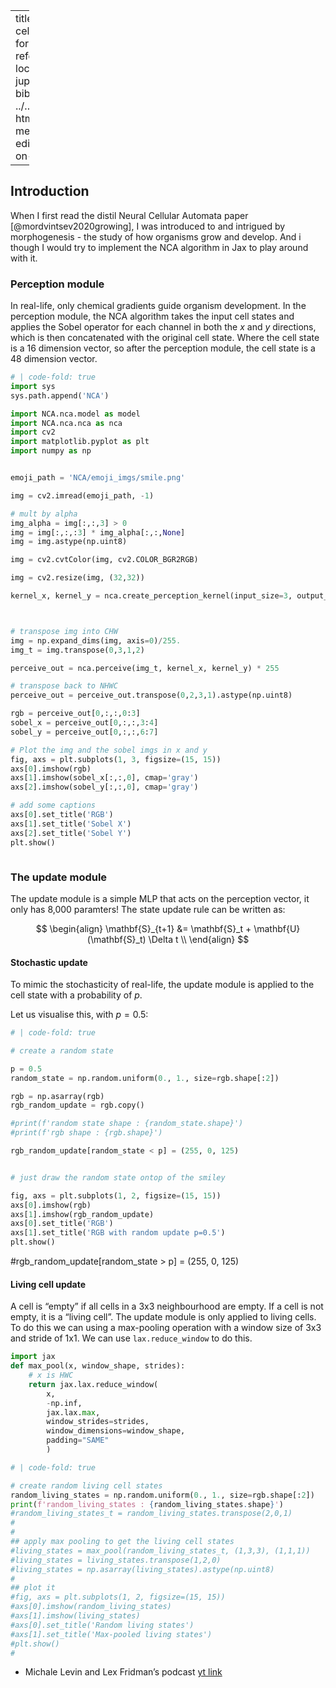 
---
title: neural cellular automata  
format: html
reference-location: margin
jupyter: python3
bibliography: ../../references.bib
html-math-method: katex
editor:
  render-on-save: true

---

## Introduction 

When I first read the distil Neural Cellular Automata paper [@mordvintsev2020growing], I was introduced to and intrigued by morphogenesis - the study of how organisms grow and develop. And i though I would try to implement the NCA algorithm in Jax to play around with it.

### Perception module 

In real-life, only chemical gradients guide organism development. In the perception module, the NCA algorithm takes the input cell states and applies the Sobel operator for each channel in both the $x$ and $y$ directions, which is then concatenated with the original cell state. Where the cell state is a 16 dimension vector, so after the perception module, the cell state is a 48 dimension vector. 


```python
# | code-fold: true
import sys
sys.path.append('NCA')

import NCA.nca.model as model
import NCA.nca.nca as nca
import cv2
import matplotlib.pyplot as plt
import numpy as np


emoji_path = 'NCA/emoji_imgs/smile.png'

img = cv2.imread(emoji_path, -1)

# mult by alpha
img_alpha = img[:,:,3] > 0
img = img[:,:,:3] * img_alpha[:,:,None]
img = img.astype(np.uint8)

img = cv2.cvtColor(img, cv2.COLOR_BGR2RGB)

img = cv2.resize(img, (32,32))

kernel_x, kernel_y = nca.create_perception_kernel(input_size=3, output_size=3)



# transpose img into CHW 
img = np.expand_dims(img, axis=0)/255.
img_t = img.transpose(0,3,1,2)

perceive_out = nca.perceive(img_t, kernel_x, kernel_y) * 255

# transpose back to NHWC
perceive_out = perceive_out.transpose(0,2,3,1).astype(np.uint8) 

rgb = perceive_out[0,:,:,0:3]
sobel_x = perceive_out[0,:,:,3:4]
sobel_y = perceive_out[0,:,:,6:7]

# Plot the img and the sobel imgs in x and y
fig, axs = plt.subplots(1, 3, figsize=(15, 15))
axs[0].imshow(rgb)
axs[1].imshow(sobel_x[:,:,0], cmap='gray')
axs[2].imshow(sobel_y[:,:,0], cmap='gray')

# add some captions
axs[0].set_title('RGB')
axs[1].set_title('Sobel X')
axs[2].set_title('Sobel Y')
plt.show()



```



### The update module

The update module is a simple MLP that acts on the perception vector, it only has 8,000 paramters! The state update rule can be written as:

$$
\begin{align}
\mathbf{S}_{t+1} &= \mathbf{S}_t + \mathbf{U}(\mathbf{S}_t) \Delta t \\
\end{align}
$$

#### Stochastic update

To mimic the stochasticity of real-life, the update module is applied to the cell state with a probability of $p$.

Let us visualise this, with $p=0.5$:

```python
# | code-fold: true

# create a random state

p = 0.5
random_state = np.random.uniform(0., 1., size=rgb.shape[:2]) 

rgb = np.asarray(rgb)
rgb_random_update = rgb.copy()

#print(f'random state shape : {random_state.shape}')
#print(f'rgb shape : {rgb.shape}')

rgb_random_update[random_state < p] = (255, 0, 125)


# just draw the random state ontop of the smiley

fig, axs = plt.subplots(1, 2, figsize=(15, 15))
axs[0].imshow(rgb)
axs[1].imshow(rgb_random_update)
axs[0].set_title('RGB')
axs[1].set_title('RGB with random update p=0.5')
plt.show()

```


#rgb_random_update[random_state > p] = (255, 0, 125)

#### Living cell update

A cell is "empty" if all cells in a 3x3 neighbourhood are empty. If a cell is not empty, it is a "living cell". The update module is only applied to living cells. To do this we can using a max-pooling operation with a window size of 3x3 and stride of 1x1. We can use `lax.reduce_window` to do this. 

```python
import jax
def max_pool(x, window_shape, strides):
    # x is HWC
    return jax.lax.reduce_window(
        x, 
        -np.inf, 
        jax.lax.max, 
        window_strides=strides, 
        window_dimensions=window_shape,
        padding="SAME"
        )
```

```python
# | code-fold: true

# create random living cell states
random_living_states = np.random.uniform(0., 1., size=rgb.shape[:2]) 
print(f'random_living_states : {random_living_states.shape}')
#random_living_states_t = random_living_states.transpose(2,0,1)
#
#
## apply max pooling to get the living cell states
#living_states = max_pool(random_living_states_t, (1,3,3), (1,1,1))
#living_states = living_states.transpose(1,2,0)
#living_states = np.asarray(living_states).astype(np.uint8)
#
## plot it
#fig, axs = plt.subplots(1, 2, figsize=(15, 15))
#axs[0].imshow(random_living_states)
#axs[1].imshow(living_states)
#axs[0].set_title('Random living states')
#axs[1].set_title('Max-pooled living states')
#plt.show()
#

```






* Michale Levin and Lex Fridman's podcast [yt link](https://www.youtube.com/watch?v=p3lsYlod5OU&ab_channel=LexFridman)